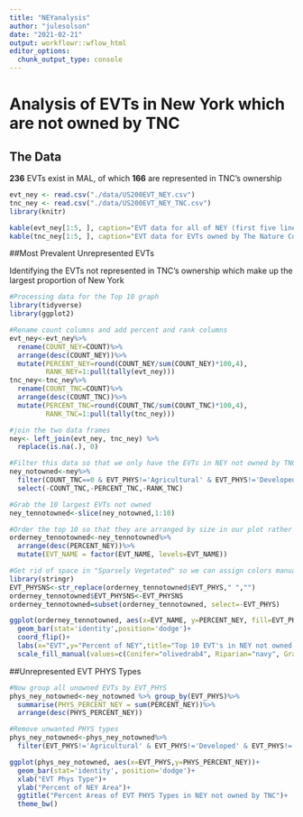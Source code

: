 ```yaml
---
title: "NEYanalysis"
author: "julesolson"
date: "2021-02-21"
output: workflowr::wflow_html
editor_options:
  chunk_output_type: console
---
```


# Analysis of EVTs in New York which are not owned by TNC

## The Data

**236** EVTs exist in MAL, of which **166** are represented in TNC's ownership

```r
evt_ney <- read.csv("./data/US200EVT_NEY.csv")
tnc_ney <- read.csv("./data/US200EVT_NEY_TNC.csv")
library(knitr)

kable(evt_ney[1:5, ], caption="EVT data for all of NEY (first five lines)")
kable(tnc_ney[1:5, ], caption="EVT data for EVTs owned by The Nature Conservancy (first five lines)")
```


##Most Prevalent Unrepresented EVTs

Identifying the EVTs not represented in TNC's ownership which make up the largest proportion of New York

```r
#Processing data for the Top 10 graph
library(tidyverse)
library(ggplot2)

#Rename count columns and add percent and rank columns
evt_ney<-evt_ney%>%
  rename(COUNT_NEY=COUNT)%>%
  arrange(desc(COUNT_NEY))%>%
  mutate(PERCENT_NEY=round(COUNT_NEY/sum(COUNT_NEY)*100,4),
         RANK_NEY=1:pull(tally(evt_ney)))
tnc_ney<-tnc_ney%>%
  rename(COUNT_TNC=COUNT)%>%
  arrange(desc(COUNT_TNC))%>%
  mutate(PERCENT_TNC=round(COUNT_TNC/sum(COUNT_TNC)*100,4),
         RANK_TNC=1:pull(tally(tnc_ney)))

#join the two data frames
ney<- left_join(evt_ney, tnc_ney) %>%
  replace(is.na(.), 0)

#Filter this data so that we only have the EVTs in NEY not owned by TNC
ney_notowned<-ney%>%
  filter(COUNT_TNC==0 & EVT_PHYS!='Agricultural' & EVT_PHYS!='Developed' & EVT_PHYS!='Snow-Ice' & EVT_PHYS!='Exotic Herbaceous' & EVT_PHYS!= 'Exotic Tree-Shrub')%>%
  select(-COUNT_TNC,-PERCENT_TNC,-RANK_TNC)

#Grab the 10 largest EVTs not owned
ney_tennotowned<-slice(ney_notowned,1:10)

#Order the top 10 so that they are arranged by size in our plot rather than alphabetically
orderney_tennotowned<-ney_tennotowned%>%
  arrange(desc(PERCENT_NEY))%>%
  mutate(EVT_NAME = factor(EVT_NAME, levels=EVT_NAME))

#Get rid of space in "Sparsely Vegetated" so we can assign colors manually
library(stringr)
EVT_PHYSNS<-str_replace(orderney_tennotowned$EVT_PHYS," ","")
orderney_tennotowned$EVT_PHYSNS<-EVT_PHYSNS
orderney_tennotowned=subset(orderney_tennotowned, select=-EVT_PHYS)
```
```r
ggplot(orderney_tennotowned, aes(x=EVT_NAME, y=PERCENT_NEY, fill=EVT_PHYSNS))+
  geom_bar(stat='identity',position='dodge')+
  coord_flip()+
  labs(x="EVT",y="Percent of NEY",title="Top 10 EVT's in NEY not owned by TNC")+
  scale_fill_manual(values=c(Conifer="olivedrab4", Riparian="navy", Grassland="navajowhite1", Shrubland="orange2", Hardwood= "orange4", SparselyVegetated="olivedrab1"))
```

##Unrepresented EVT PHYS Types

```r
#Now group all unowned EVTs by EVT_PHYS
phys_ney_notowned<-ney_notowned %>% group_by(EVT_PHYS)%>%
  summarise(PHYS_PERCENT_NEY = sum(PERCENT_NEY))%>%
  arrange(desc(PHYS_PERCENT_NEY))

#Remove unwanted PHYS types
phys_ney_notowned<-phys_ney_notowned%>%
  filter(EVT_PHYS!='Agricultural' & EVT_PHYS!='Developed' & EVT_PHYS!='Snow-Ice' & EVT_PHYS!='Exotic Herbaceous' & EVT_PHYS!= 'Exotic Tree-Shrub')
```

```r
ggplot(phys_ney_notowned, aes(x=EVT_PHYS,y=PHYS_PERCENT_NEY))+
  geom_bar(stat='identity', position='dodge')+
  xlab("EVT Phys Type")+
  ylab("Percent of NEY Area")+
  ggtitle("Percent Areas of EVT PHYS Types in NEY not owned by TNC")+
  theme_bw()
```


